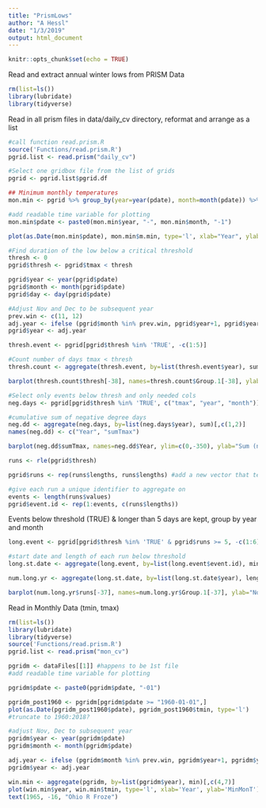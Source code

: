 ```yaml
---
title: "PrismLows"
author: "A Hessl"
date: "1/3/2019"
output: html_document
---
```


```r
knitr::opts_chunk$set(echo = TRUE)
```

Read and extract annual winter lows from PRISM Data

```r
rm(list=ls())
library(lubridate)
library(tidyverse)
```

Read in all prism files in data/daily_cv directory, reformat and arrange as a list
```r
#call function read.prism.R
source('Functions/read.prism.R')
pgrid.list <- read.prism("daily_cv")
```



```r
#Select one gridbox file from the list of grids
pgrid <- pgrid.list$pgrid.df

## Minimum monthly temperatures
mon.min <- pgrid %>% group_by(year=year(pdate), month=month(pdate)) %>% summarize(m.min=min(tmin))

#add readable time variable for plotting
mon.min$pdate <- paste0(mon.min$year, "-", mon.min$month, "-1")
```

```r
plot(as.Date(mon.min$pdate), mon.min$m.min, type='l', xlab="Year", ylab="MinMonT(C)", main="Min Monthly T")
```

```r
#Find duration of the low below a critical threshold
thresh <- 0
pgrid$thresh <- pgrid$tmax < thresh

pgrid$year <- year(pgrid$pdate)
pgrid$month <- month(pgrid$pdate)
pgrid$day <- day(pgrid$pdate)

#Adjust Nov and Dec to be subsequent year
prev.win <- c(11, 12)
adj.year <- ifelse (pgrid$month %in% prev.win, pgrid$year+1, pgrid$year)
pgrid$year <- adj.year

thresh.event <- pgrid[pgrid$thresh %in% 'TRUE', -c(1:5)] 

#Count number of days tmax < thresh
thresh.count <- aggregate(thresh.event, by=list(thresh.event$year), sum)[,1:2]

barplot(thresh.count$thresh[-38], names=thresh.count$Group.1[-38], ylab="Count (neg degree days)", xlab="Year")

```

```r
#Select only events below thresh and only needed cols
neg.days <- pgrid[pgrid$thresh %in% 'TRUE', c("tmax", "year", "month")] 

#cumulative sum of negative degree days
neg.dd <- aggregate(neg.days, by=list(neg.days$year), sum)[,c(1,2)]
names(neg.dd) <- c("Year", "sumTmax")

barplot(neg.dd$sumTmax, names=neg.dd$Year, ylim=c(0,-350), ylab="Sum (neg degree days)", xlab="Year")

```


```r
runs <- rle(pgrid$thresh)

pgrid$runs <- rep(runs$lengths, runs$lengths) #add a new vector that tells the lengths and positions of the runs

#give each run a unique identifier to aggregate on
events <- length(runs$values)
pgrid$event.id <- rep(1:events, c(runs$lengths))
```


Events below threshold (TRUE) & longer than 5 days are kept, group by year and month
```r
long.event <- pgrid[pgrid$thresh %in% 'TRUE' & pgrid$runs >= 5, -c(1:6)] 

#start date and length of each run below threshold
long.st.date <- aggregate(long.event, by=list(long.event$event.id), min)

num.long.yr <- aggregate(long.st.date, by=list(long.st.date$year), length)[, c(1, 6)]

barplot(num.long.yr$runs[-37], names=num.long.yr$Group.1[-37], ylab="No. Long Freeze (>5 days)", xlab="Year")

```

Read in Monthly Data (tmin, tmax)

```r
rm(list=ls())
library(lubridate)
library(tidyverse)
source('Functions/read.prism.R')
pgrid.list <- read.prism("mon_cv")

pgridm <- dataFiles[[1]] #happens to be 1st file
#add readable time variable for plotting

pgridm$pdate <- paste0(pgridm$pdate, "-01")

pgridm_post1960 <- pgridm[pgridm$pdate >= "1960-01-01",]
plot(as.Date(pgridm_post1960$pdate), pgridm_post1960$tmin, type='l')
#truncate to 1960:2018?

```


```r
#adjust Nov, Dec to subsequent year
pgridm$year <- year(pgridm$pdate)
pgridm$month <- month(pgridm$pdate)

adj.year <- ifelse (pgridm$month %in% prev.win, pgridm$year+1, pgridm$year)
pgridm$year <- adj.year

win.min <- aggregate(pgridm, by=list(pgridm$year), min)[,c(4,7)]
plot(win.min$year, win.min$tmin, type='l', xlab='Year', ylab='MinMonT')
text(1965, -16, "Ohio R Froze")
```